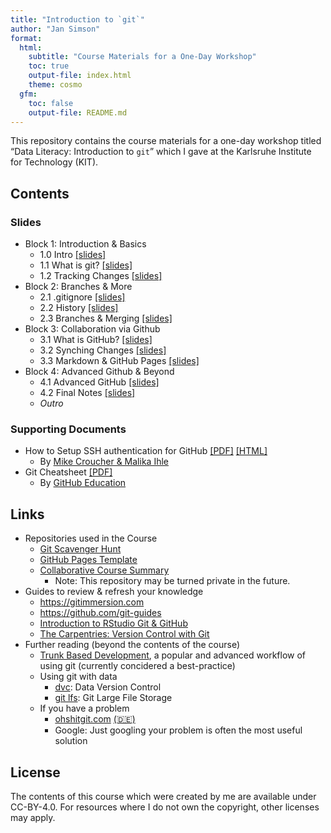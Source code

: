 ```yaml
---
title: "Introduction to `git`"
author: "Jan Simson"
format:
  html:
    subtitle: "Course Materials for a One-Day Workshop"
    toc: true
    output-file: index.html
    theme: cosmo
  gfm:
    toc: false
    output-file: README.md
---
```


This repository contains the course materials for a one-day workshop titled "Data Literacy: Introduction to `git`" which I gave at the Karlsruhe Institute for Technology (KIT).

## Contents

### Slides

- Block 1: Introduction & Basics
  - 1.0 Intro [[slides]](output/1.0-intro.html)
  - 1.1 What is git? [[slides]](output/1.1-what_is_git.html)
  - 1.2 Tracking Changes [[slides]](output/1.2-tracking_changes.html)

- Block 2: Branches & More
  - 2.1 .gitignore [[slides]](output/2.1-gitignore.html)
  - 2.2 History [[slides]](output/2.2-history.html)
  - 2.3 Branches & Merging [[slides]](output/2.3-branches_merging.html)

- Block 3: Collaboration via Github
  - 3.1 What is GitHub? [[slides]](output/3.1-what_is_github.html)
  - 3.2 Synching Changes [[slides]](output/3.2-synching_changes.html)
  - 3.3 Markdown & GitHub Pages [[slides]](output/3.3-pages_markdown.html)

- Block 4: Advanced Github & Beyond
  - 4.1 Advanced GitHub [[slides]](output/4.1-advanced_github.html)
  - 4.2 Final Notes [[slides]](output/4.2-final_notes.html)
  - *Outro*

<!-- *: Since they have to be manually generated, the PDF version of slides may be slightly outdated. Please refer to [this guide](https://revealjs.com/pdf-export/), on how to export your own PDF version from the online slides. -->

### Supporting Documents

- How to Setup SSH authentication for GitHub [[PDF]](output/resources/ssh/how-to-setup-github-ssh.pdf) [[HTML]](https://malikaihle.github.io/Introduction-RStudio-Git-GitHub/SSH.html)
  - By [Mike Croucher & Malika Ihle](https://github.com/MalikaIhle/Introduction-RStudio-Git-GitHub)
- Git Cheatsheet [[PDF]](resources/git-cheat-sheet-education.pdf)
  - By [GitHub Education](https://education.github.com/)

## Links

- Repositories used in the Course
  - [Git Scavenger Hunt](https://github.com/open-teaching/git-scavenger-hunt)
  - [GitHub Pages Template](https://github.com/open-teaching/gh-pages-template)
  - [Collaborative Course Summary](https://github.com/open-teaching/git-course-summary-ws22)
    - Note: This repository may be turned private in the future.
- Guides to review & refresh your knowledge
  - <https://gitimmersion.com>
  - <https://github.com/git-guides>
  - [Introduction to RStudio Git & GitHub](https://malikaihle.github.io/Introduction-RStudio-Git-GitHub/)
  - [The Carpentries: Version Control with Git](https://swcarpentry.github.io/git-novice/)
- Further reading (beyond the contents of the course)
  - [Trunk Based Development](https://www.atlassian.com/continuous-delivery/continuous-integration/trunk-based-development), a popular and advanced workflow of using git (currently concidered a best-practice)
  - Using git with data
    - [dvc](https://dvc.org/): Data Version Control
    - [git lfs](https://git-lfs.github.com/): Git Large File Storage
  - If you have a problem
    - [ohshitgit.com](https://ohshitgit.com/) [(🇩🇪)](https://ohshitgit.com/de)
    - Google: Just googling your problem is often the most useful solution

## License

The contents of this course which were created by me are available under CC-BY-4.0. For resources where I do not own the copyright, other licenses may apply.
